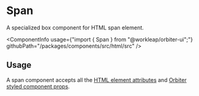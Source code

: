 
<Meta of={SpanStories} />

# Span

<Tagline>A specialized <Link href="?path=/docs/box--default-story">box</Link> component for HTML span element.</Tagline>

<ComponentInfo
    usage={"import { Span } from \"@workleap/orbiter-ui\";"}
    githubPath="/packages/components/src/html/src"
/>

## Usage

A span component accepts all the [HTML element attributes](https://developer.mozilla.org/en-US/docs/Web/HTML/Element/span) and [Orbiter styled component props](?path=/docs/styling--page).

<Canvas of={SpanStories.Example} />
